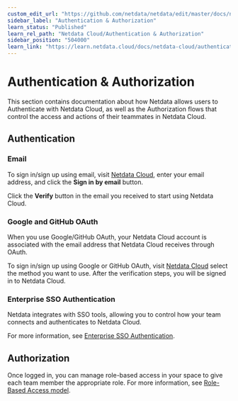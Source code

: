 ```yaml
---
custom_edit_url: "https://github.com/netdata/netdata/edit/master/docs/netdata-cloud/authentication-and-authorization/README.md"
sidebar_label: "Authentication & Authorization"
learn_status: "Published"
learn_rel_path: "Netdata Cloud/Authentication & Authorization"
sidebar_position: "504000"
learn_link: "https://learn.netdata.cloud/docs/netdata-cloud/authentication-&-authorization/authentication-&-authorization"
---
```


# Authentication & Authorization

This section contains documentation about how Netdata allows users to Authenticate with Netdata Cloud, as well as the Authorization flows that control the access and actions of their teammates in Netdata Cloud.

## Authentication

### Email

To sign in/sign up using email, visit [Netdata Cloud](https://app.netdata.cloud/sign-in?cloudRoute=spaces?utm_source=docs&utm_content=sign_in_button_email_section), enter your email address, and click the **Sign in by email** button.

Click the **Verify** button in the email you received to start using Netdata Cloud.

### Google and GitHub OAuth

When you use Google/GitHub OAuth, your Netdata Cloud account is associated with the email address that Netdata Cloud receives through OAuth.

To sign in/sign up using Google or GitHub OAuth, visit [Netdata Cloud](https://app.netdata.cloud/sign-in?cloudRoute=spaces?utm_source=docs&utm_content=sign_in_button_google_github_section) select the method you want to use. After the verification steps, you will be signed in to Netdata Cloud.

### Enterprise SSO Authentication

Netdata integrates with SSO tools, allowing you to control how your team connects and authenticates to Netdata Cloud.

For more information, see [Enterprise SSO Authentication](/docs/netdata-cloud/authentication-&-authorization/enterprise-sso-authentication).

## Authorization

Once logged in, you can manage role-based access in your space to give each team member the appropriate role. For more information, see [Role-Based Access model](/docs/netdata-cloud/authentication-&-authorization/role-based-access-model).

